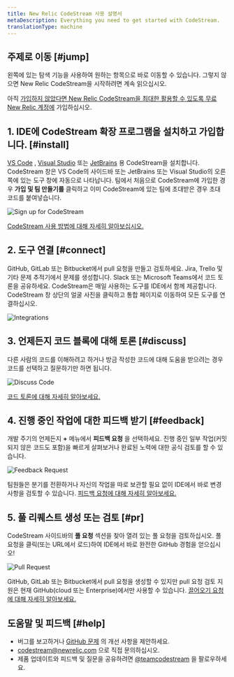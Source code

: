 ```yaml
---
title: New Relic CodeStream 사용 설명서
metaDescription: Everything you need to get started with CodeStream.
translationType: machine
---
```







## 주제로 이동 [#jump]

왼쪽에 있는 탐색 기능을 사용하여 원하는 항목으로 바로 이동할 수 있습니다. 그렇지 않으면 New Relic CodeStream을 시작하려면 계속 읽으십시오.

아직 [가입하지 않았다면 New Relic CodeStream을 최대한 활용할 수 있도록 무료 New Relic 계정에](https://newrelic.com/signup) 가입하십시오.

## 1. IDE에 CodeStream 확장 프로그램을 설치하고 가입합니다. [#install]

[VS Code](https://marketplace.visualstudio.com/items?itemName=CodeStream.codestream) , [Visual Studio](https://marketplace.visualstudio.com/items?itemName=CodeStream.codestream-vs) 또는 [JetBrains](https://plugins.jetbrains.com/plugin/12206-codestream) 용 CodeStream을 설치합니다. CodeStream 창은 VS Code의 사이드바 또는 JetBrains 또는 Visual Studio의 오른쪽에 있는 도구 창에 자동으로 나타납니다. 팀에서 처음으로 CodeStream에 가입한 경우 **가입 및 팀 만들기를** 클릭하고 이미 CodeStream에 있는 팀에 초대받은 경우 초대 코드를 붙여넣습니다.

<img
  alt="Sign up for CodeStream"
  src={codestreamTeamSignUp}
/>

[CodeStream 사용 방법에 대해 자세히 알아보십시오.](/docs/codestream/start-here/install-codestream)

## 2. 도구 연결 [#connect]

GitHub, GitLab 또는 Bitbucket에서 pull 요청을 만들고 검토하세요. Jira, Trello 및 기타 문제 추적기에서 문제를 생성합니다. Slack 또는 Microsoft Teams에서 코드 토론을 공유하세요. CodeStream은 매일 사용하는 도구를 IDE에서 함께 제공합니다. CodeStream 창 상단의 얼굴 사진을 클릭하고 통합 페이지로 이동하여 모든 도구를 연결하십시오.

<img
  alt="Integrations"
  src={codestreamCodeHostIssueProviderIntegrations}
/>

## 3. 언제든지 코드 블록에 대해 토론 [#discuss]

다른 사람의 코드를 이해하려고 하거나 방금 작성한 코드에 대해 도움을 받으려는 경우 코드를 선택하고 질문하기만 하면 됩니다.

<img
  alt="Discuss Code"
  src={codestreamDiscussCodeExample}
/>

[코드 토론에 대해 자세히 알아보세요.](/docs/codestream/how-use-codestream/discuss-code)

## 4. 진행 중인 작업에 대한 피드백 받기 [#feedback]

개발 주기의 언제든지 **+** 메뉴에서 **피드백 요청** 을 선택하세요. 진행 중인 일부 작업(커밋되지 않은 코드도 포함)을 빠르게 살펴보거나 완료된 노력에 대한 공식 검토를 할 수 있습니다.

<img
  alt="Feedback Request"
  src={codestreamFeedbackRequestCodeDiscussion}
/>

팀원들은 분기를 전환하거나 자신의 작업을 따로 보관할 필요 없이 IDE에서 바로 변경 사항을 검토할 수 있습니다. [피드백 요청에 대해 자세히 알아보세요.](/docs/codestream/how-use-codestream/feedback-requests-section)

## 5. 풀 리퀘스트 생성 또는 검토 [#pr]

CodeStream 사이드바의 **풀 요청** 섹션을 찾아 열려 있는 풀 요청을 검토하십시오. 풀 요청을 클릭(또는 URL에서 로드)하여 IDE에서 바로 완전한 GitHub 경험을 얻으십시오!

<img
  alt="Pull Request"
  src={codestreamPullRequestExample}
/>

GitHub, GitLab 또는 Bitbucket에서 pull 요청을 생성할 수 있지만 pull 요청 검토 지원은 현재 GitHub(cloud 또는 Enterprise)에서만 사용할 수 있습니다. [끌어오기 요청에 대해 자세히 알아보세요.](/docs/codestream/how-use-codestream/pull-requests-section)

## 도움말 및 피드백 [#help]

* 버그를 보고하거나 [GitHub 문제](https://github.com/TeamCodeStream/CodeStream/issues) 의 개선 사항을 제안하세요.
* [codestream@newrelic.com](mailto:codestream@newrelic.com) 으로 직접 문의하십시오.
* 제품 업데이트와 피드백 및 질문을 공유하려면 [@teamcodestream](http://twitter.com/teamcodestream) 을 팔로우하세요.